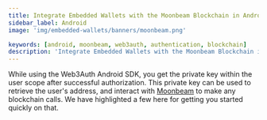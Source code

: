 ```yaml
---
title: Integrate Embedded Wallets with the Moonbeam Blockchain in Android
sidebar_label: Android
image: 'img/embedded-wallets/banners/moonbeam.png'

keywords: [android, moonbeam, web3auth, authentication, blockchain]
description: 'Integrate Embedded Wallets with the Moonbeam Blockchain in Android | Embedded Wallets'
---
```



<SEO
  title="Integrate Embedded Wallets with the Moonbeam Blockchain in Android"
  description="Integrate Embedded Wallets with the Moonbeam Blockchain in Android | Embedded Wallets"
  image="https://docs.metamask.io/img/embedded-wallets/banners/moonbeam.png"
  slug="/embedded-wallets/connect-blockchain/evm/moonbeam/android"
/>

While using the Web3Auth Android SDK, you get the private key within the user scope after successful authorization. This private key can be used to retrieve the user's address, and interact with [Moonbeam](https://moonbeam.network/networks/moonbeam/) to make any blockchain calls. We have highlighted a few here for getting you started quickly on that.

<EVMInteraction />
